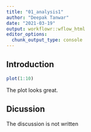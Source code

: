 ```yaml
---
title: "01_analysis1"
author: "Deepak Tanwar"
date: "2021-03-19"
output: workflowr::wflow_html
editor_options:
  chunk_output_type: console
---
```


## Introduction

```r
plot(1:10)
```

The plot looks great.

## Dicussion

The discussion is not written
